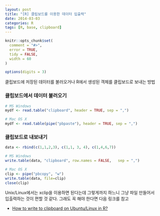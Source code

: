 ```yaml
---
layout: post
title: "[R] 클립보드를 이용한 데이터 입출력"
date: 2014-03-03
categories: R
tags: [R, base, clipboard]
---
```


```r
knitr::opts_chunk$set(
  comment = "#>",
  error = TRUE,
  tidy = FALSE,
  width = 60
)

options(digits = 3)
```

클립보드에 저장된 데이터를 불러오거나 R에서 생성된 객체를 클립보드로 보내는 방법

### 클립보드에서 데이터 불러오기

```r
# MS Windows
mydf <- read.table("clipboard", header = TRUE, sep = ",")

# Mac OS X
mydf <- read.table(pipe("pbpaste"), header = TRUE, sep = ",")
```

### 클립보드로 내보내기

```r
data <- rbind(c(1,1,2,3), c(1,1, 3, 4), c(1,4,6,7))

# MS Windows
write.table(data, "clipboard", row.names = FALSE,   sep = ",")

# Mac OS X
clip <- pipe("pbcopy", "w")                       
write.table(data, file=clip)                               
close(clip)
```
            
Unix/Linux에서는 xclip을 이용하면 된다는데 그렇게까지 하느니 그냥 파일 만들어서 입출력하는 것이 편할 것 같다. 그래도 꼭 해야 한다면 다음 링크를 참고


* [How to write to clipboard on Ubuntu/Linux in R?](http://stackoverflow.com/questions/10959521/how-to-write-to-clipboard-on-ubuntu-linux-in-r)
